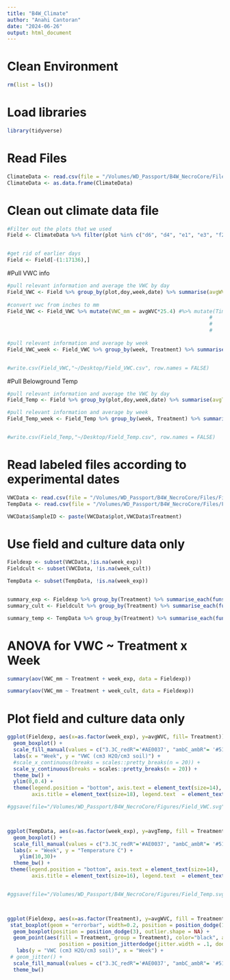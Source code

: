```yaml
---
title: "B4W_Climate"
author: "Anahi Cantoran"
date: "2024-06-26"
output: html_document
---
```


# Clean Environment
```r
rm(list = ls()) 

```

# Load libraries
```r
library(tidyverse)
```

# Read Files
```r
ClimateData <- read.csv(file = "/Volumes/WD_Passport/B4W_NecroCore/Files/B4W_Climate_2023.csv", header = T)
ClimateData <- as.data.frame(ClimateData)
```

# Clean out climate data file

```r
#Filter out the plots that we used 
Field <- ClimateData %>% filter(plot %in% c("d6", "d4", "e1", "e3", "f2", "f3"))


#get rid of earlier days
Field <- Field[-(1:17136),]
```

#Pull VWC info
```r
#pull relevant information and average the VWC by day
Field_VWC <- Field %>% group_by(plot,doy,week,date) %>% summarise(avgWVC = mean(VWC)) %>% mutate(Treatment = ifelse(plot %in% c("d6", "e1", "f3"), "3.3C_redR", "ambC_ambR")) 
  
#convert vwc from inches to mm 
Field_VWC <- Field_VWC %>% mutate(VWC_mm = avgWVC*25.4) #%>% mutate(TimeFrame = case_when(week %in% 27 ~ 1, 
                                                                  #              week %in% 28:29 ~ 2,
                                                                  #              week %in% 30:37 ~ 3,
                                                                  #              week %in% 38:45 ~ 4))
  
#pull relevant information and average by week 
Field_VWC_week <- Field_VWC %>% group_by(week, Treatment) %>% summarise(avgWVC_Wk = mean(avgWVC))


#write.csv(Field_VWC,"~/Desktop/Field_VWC.csv", row.names = FALSE)

```

#Pull Belowground Temp
```r
#pull relevant information and average the VWC by day
Field_Temp <- Field %>% group_by(plot,doy,week,date) %>% summarise(avgTemp = mean(BelowgroundTempC)) %>% mutate(Treatment = ifelse(plot %in% c("d6", "e1", "f3"), "3.3C_redR", "ambC_ambR")) 

#pull relevant information and average by week 
Field_Temp_week <- Field_Temp %>% group_by(week, Treatment) %>% summarise(avgTemp_Wk = mean(avgTemp))


#write.csv(Field_Temp,"~/Desktop/Field_Temp.csv", row.names = FALSE)

```

# Read labeled files according to experimental dates 
```r
VWCData <- read.csv(file = "/Volumes/WD_Passport/B4W_NecroCore/Files/Field_VWC.csv", header = T)
TempData <- read.csv(file = "/Volumes/WD_Passport/B4W_NecroCore/Files/Field_Temp.csv", header = T)

VWCData$SampleID <- paste(VWCData$plot,VWCData$Treatment)

```


# Use field and culture data only 
```r
Fieldexp <- subset(VWCData,!is.na(week_exp))
Fieldcult <- subset(VWCData, !is.na(week_cult))

TempData <- subset(TempData, !is.na(week_exp))


summary_exp <- Fieldexp %>% group_by(Treatment) %>% summarise_each(funs(mean,sd))
summary_cult <- Fieldcult %>% group_by(Treatment) %>% summarise_each(funs(mean,sd))

summary_temp <- TempData %>% group_by(Treatment) %>% summarise_each(funs(mean,sd))

```

# ANOVA for VWC ~ Treatment x Week 
```r
summary(aov(VWC_mm ~ Treatment + week_exp, data = Fieldexp))

summary(aov(VWC_mm ~ Treatment + week_cult, data = Fieldexp))
```


# Plot field and culture data only
```r

ggplot(Fieldexp, aes(x=as.factor(week_exp), y=avgWVC, fill= Treatment)) + 
  geom_boxplot() +
  scale_fill_manual(values = c("3.3C_redR"='#AE0037', "ambC_ambR"= '#51A0C0')) +
  labs(x = "Week", y = "VWC (cm3 H2O/cm3 soil)") +
  #scale_x_continuous(breaks = scales::pretty_breaks(n = 20)) +
  scale_y_continuous(breaks = scales::pretty_breaks(n = 20)) +
  theme_bw() + 
  ylim(0,0.4) +
  theme(legend.position = "bottom", axis.text = element_text(size=14), 
        axis.title = element_text(size=18), legend.text  = element_text(size=14), legend.title = element_text(size = 18))

#ggsave(file="/Volumes/WD_Passport/B4W_NecroCore/Figures/Field_VWC.svg",width = 10, height = 6, dpi = 300)



ggplot(TempData, aes(x=as.factor(week_exp), y=avgTemp, fill = Treatment)) + 
  geom_boxplot() +
  scale_fill_manual(values = c("3.3C_redR"='#AE0037', "ambC_ambR"= '#51A0C0')) +
  labs(x = "Week", y = "Temperature C") +
    ylim(10,30)+
  theme_bw() +
 theme(legend.position = "bottom", axis.text = element_text(size=14), 
        axis.title = element_text(size=16), legend.text  = element_text(size=14), legend.title = element_text(size = 16))


#ggsave(file="/Volumes/WD_Passport/B4W_NecroCore/Figures/Field_Temp.svg",width = 10, height = 6, dpi = 300)



ggplot(Fieldexp, aes(x=as.factor(Treatment), y=avgWVC, fill = Treatment )) + 
 stat_boxplot(geom = "errorbar", width=0.2, position = position_dodge(1)) +
  geom_boxplot(position = position_dodge(3), outlier.shape = NA) + 
  geom_point(aes(fill = Treatment, group = Treatment), color="black", alpha  =0.4, size=2, 
                 position = position_jitterdodge(jitter.width = .1, dodge.width = 1)) +
   labs(y = "VWC (cm3 H2O/cm3 soil)", x = "Week") +
 # geom_jitter() +
  scale_fill_manual(values = c("3.3C_redR"='#AE0037', "ambC_ambR"= '#51A0C0')) +
  theme_bw()



```

